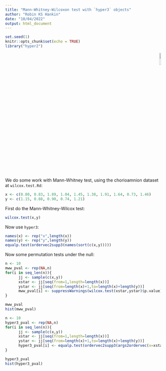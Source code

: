 ```yaml
---
title: "Mann-Whitney-Wilcoxon test with `hyper3` objects"
author: "Robin KS Hankin"
date: "10/04/2022"
output: html_document
---
```


```r
set.seed(1)
knitr::opts_chunk$set(echo = TRUE)
library("hyper2")
```

<p style="text-align: right;">
![](`r system.file("help/figures/hyper2.png", package = "hyper2")`){width=10%}
</p>


We do some work with Mann-Whitney test, using the chorioamnion dataset at `wilcox.test.Rd`:

```r
x <- c(0.80, 0.83, 1.89, 1.04, 1.45, 1.38, 1.91, 1.64, 0.73, 1.46)
y <- c(1.15, 0.88, 0.90, 0.74, 1.21)
```

First do the Mann-Whitney-Wilcox test:

```r
wilcox.test(x,y)
```

Now use `hyper3`:


```r
names(x) <- rep("x",length(x))
names(y) <- rep("y",length(y))
equalp.test(ordervec2supp3(names(sort(c(x,y)))))
```

Now some permutation tests under the null:


```r
n <- 10
mww_pval <- rep(NA,n)
for(i in seq_len(n)){
      jj <- sample(c(x,y))
      xstar <- jj[seq(from=1,length=length(x))]
      ystar <- jj[seq(from=length(x)+1,to=length(x)+length(y))]
      mww_pval[i] <- suppressWarnings(wilcox.test(xstar,ystar)$p.value)
}
```

```r
mww_pval
hist(mww_pval)
```


```r
n <- 10
hyper3_pval <- rep(NA,n)
for(i in seq_len(n)){
      jj <- sample(c(x,y))
      xstar <- jj[seq(from=1,length=length(x))]
      ystar <- jj[seq(from=length(x)+1,to=length(x)+length(y))]
      hyper3_pval[i] <- equalp.test(ordervec2supp3(args2ordervec(x=xstar,y=ystar)))$p.value
}
```


```r
hyper3_pval
hist(hyper3_pval)
```		


